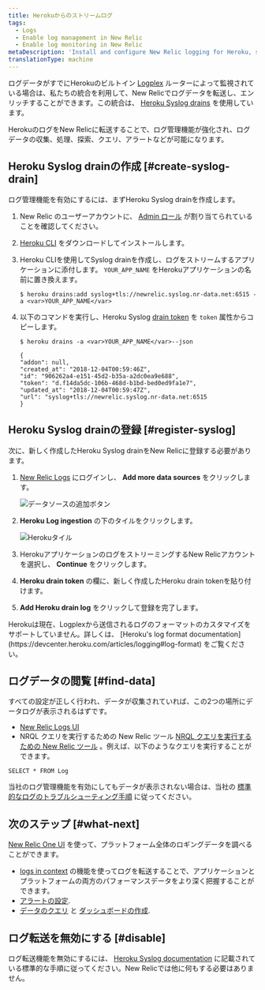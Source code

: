 ```yaml
---
title: Herokuからのストリームログ
tags:
  - Logs
  - Enable log management in New Relic
  - Enable log monitoring in New Relic
metaDescription: 'Install and configure New Relic logging for Heroku, so you can use enhanced log management capabilities.'
translationType: machine
---
```




ログデータがすでにHerokuのビルトイン [Logplex](https://devcenter.heroku.com/articles/logplex) ルーターによって監視されている場合は、私たちの統合を利用して、New Relicでログデータを転送し、エンリッチすることができます。この統合は、 [Heroku Syslog drains](https://devcenter.heroku.com/articles/log-drains#syslog-drains) を使用しています。

HerokuのログをNew Relicに転送することで、ログ管理機能が強化され、ログデータの収集、処理、探索、クエリ、アラートなどが可能になります。

## Heroku Syslog drainの作成 [#create-syslog-drain]

ログ管理機能を有効にするには、まずHeroku Syslog drainを作成します。

1. New Relic のユーザーアカウントに、 [Admin ロール](/docs/accounts/original-accounts-billing/original-users-roles/users-roles-original-user-model/#roles) が割り当てられていることを確認してください。

2. [Heroku CLI](https://devcenter.heroku.com/articles/heroku-cli#download-and-install) をダウンロードしてインストールします。

3. Heroku CLIを使用してSyslog drainを作成し、ログをストリームするアプリケーションに添付します。 `YOUR_APP_NAME` をHerokuアプリケーションの名前に置き換えます。

   ```
   $ heroku drains:add syslog+tls://newrelic.syslog.nr-data.net:6515 -a <var>YOUR_APP_NAME</var>
   ```

4. 以下のコマンドを実行し、Heroku Syslog [drain token](https://devcenter.heroku.com/articles/log-drains#drain-tokens) を `token` 属性からコピーします。

   ```
   $ heroku drains -a <var>YOUR_APP_NAME</var>--json

   ```

   ```
   {
   "addon": null,
   "created_at": "2018-12-04T00:59:46Z",
   "id": "906262a4-e151-45d2-b35a-a2dc0ea9e688",
   "token": "d.f14da5dc-106b-468d-b1bd-bed0ed9fa1e7",
   "updated_at": "2018-12-04T00:59:47Z",
   "url": "syslog+tls://newrelic.syslog.nr-data.net:6515
   }
   ```

## Heroku Syslog drainの登録 [#register-syslog]

次に、新しく作成したHeroku Syslog drainをNew Relicに登録する必要があります。

1. [New Relic Logs](https://one.newrelic.com/launcher/logger.log-launcher) にログインし、 **Add more data sources** をクリックします。

   <img
     title="データソースの追加ボタン"
     alt="データソースの追加ボタン"
     src={addData}
   />

2. **Heroku** **Log ingestion** の下のタイルをクリックします。

   <img
     title="Herokuタイル"
     alt="Herokuタイル"
     src={herokuTile}
   />

3. HerokuアプリケーションのログをストリーミングするNew Relicアカウントを選択し、 **Continue** をクリックします。

4. **Heroku drain token** の欄に、新しく作成したHeroku drain tokenを貼り付けます。

5. **Add Heroku drain log** をクリックして登録を完了します。

<Callout variant="important">
  Herokuは現在、Logplexから送信されるログのフォーマットのカスタマイズをサポートしていません。詳しくは、 [Heroku's log format documentation](https://devcenter.heroku.com/articles/logging#log-format) をご覧ください。
</Callout>

## ログデータの閲覧 [#find-data]

すべての設定が正しく行われ、データが収集されていれば、この2つの場所にデータログが表示されるはずです。

* [New Relic Logs UI](https://one.newrelic.com/launcher/logger.log-launcher)
* NRQL クエリを実行するための New Relic ツール [NRQL クエリを実行するための New Relic ツール](/docs/chart-builder/use-chart-builder/choose-data/use-advanced-nrql-mode-specify-data) 。例えば、以下のようなクエリを実行することができます。

```
SELECT * FROM Log
```

当社のログ管理機能を有効にしてもデータが表示されない場合は、当社の [標準的なログのトラブルシューティング手順](/docs/logs/log-management/troubleshooting/no-log-data-appears-ui/) に従ってください。

## 次のステップ [#what-next]

[New Relic One UI](/docs/logs/log-management/ui-data/use-logs-ui/) を使って、プラットフォーム全体のロギングデータを調べることができます。

* [logs in context](/docs/logs/enable-log-management-new-relic/configure-logs-context/configure-logs-context-apm-agents/) の機能を使ってログを転送することで、アプリケーションとプラットフォームの両方のパフォーマンスデータをより深く把握することができます。
* [アラートの設定](/docs/alerts-applied-intelligence/new-relic-alerts/alert-conditions/create-alert-conditions/).
* [データのクエリ](/docs/query-your-data/explore-query-data/get-started/introduction-querying-new-relic-data/) と [ダッシュボードの作成](/docs/query-your-data/explore-query-data/dashboards/introduction-dashboards/).

## ログ転送を無効にする [#disable]

ログ転送機能を無効にするには、 [Heroku Syslog documentation](https://devcenter.heroku.com/articles/log-drains#syslog-drains) に記載されている標準的な手順に従ってください。New Relicでは他に何もする必要はありません。

